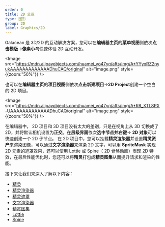 ```yaml
---
order: 0
title: 2D 总览
type: 图形
group: 2D
label: Graphics/2D
---
```


Galacean 是 3D/2D 的互动解决方案，您可以在**编辑器主页**的**菜单视图**侧依次**点击模版**->**像素小鸟**快速体验 2D 互动开发。

<Image src="https://mdn.alipayobjects.com/huamei_yo47yq/afts/img/A*YYyxRZ2nyukAAAAAAAAAAAAADhuCAQ/original" alt="image.png" style={{zoom:"50%"}} />

也可以在**编辑器主页**的**项目视图**侧依次**点击新建项目**->**2D Project**创建一个空白的 2D 项目。

<Image src="https://mdn.alipayobjects.com/huamei_yo47yq/afts/img/A*R8_XTL8PX-UAAAAAAAAAAAAADhuCAQ/original" alt="image.png" style={{zoom:"50%"}} />

在编辑器中， 2D 项目和 3D 项目没有太大的差别，只是在视角上从 3D 切换成了 2D，并将默认相机设置为**正交**。在**层级界面**依次**选中节点并右键**-> **2D 对象**可以快速创建一个 2D 子节点。
在 2D 项目中，您可以挂载**精灵渲染器**并设置**精灵资产**来渲染图像，可以通过**文字渲染器**来渲染 2D 文字，可以用 **SpriteMask** 实现 2D 元素的遮罩效果，还可以使用 Lottie 或 Spine（ 2D 骨骼动画）表现 2D 特效，在最后性能优化时，您还可以将**精灵**打包成**精灵图集**从而提升请求和渲染的性能。

接下来让我们来深入了解以下内容：

- [精灵](/docs/graphics/2D/sprite/)
- [精灵渲染器](/docs/graphics/2D/spriteRenderer/)
- [精灵遮罩](/docs/graphics/2D/spriteMask/)
- [文字渲染器](/docs/graphics/2D/text/)
- [精灵图集](/docs/graphics/2D/spriteAtlas/)
- [Lottie](/docs/graphics/2D/lottie/)
- [Spine](/docs/graphics/2D/spine/overview)

